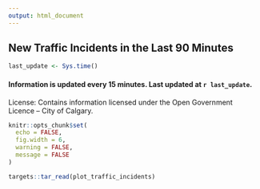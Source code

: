 ```yaml
---
output: html_document
---
```

## New Traffic Incidents in the Last 90 Minutes
```r
last_update <- Sys.time()
```

#### Information is updated every 15 minutes. Last updated at `r last_update`.

License: Contains information licensed under the Open Government Licence – City of Calgary.


```r
knitr::opts_chunk$set(
  echo = FALSE, 
  fig.width = 6,
  warning = FALSE,
  message = FALSE
)
```


```r
targets::tar_read(plot_traffic_incidents)
```

